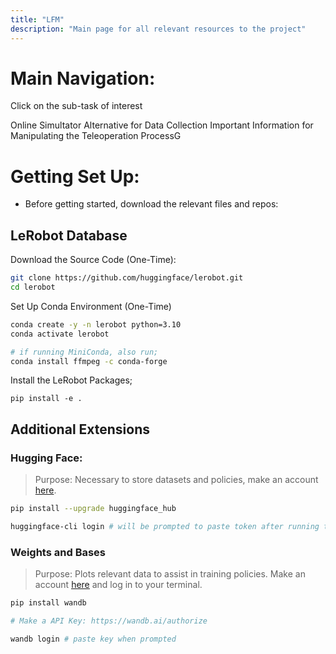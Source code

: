 ```yaml
---
title: "LFM"
description: "Main page for all relevant resources to the project"
---
```


# Main Navigation:

Click on the sub-task of interest

<CardGroup cols={2}>
  <Card title="Lego Simulation" icon="pen-to-square" href="https://mintlify.com/docs/quickstart">
    Online Simultator Alternative for Data Collection
  </Card>
  <Card title="SO101 Tutorial" icon="image" href="https://mintlify.com/docs/development">
    Important Information for Manipulating the Teleoperation ProcessG
  </Card>
</CardGroup>


# Getting Set Up:

- Before getting started, download the relevant files and repos:

## LeRobot Database

Download the Source Code (One-Time):

```bash
git clone https://github.com/huggingface/lerobot.git
cd lerobot
```

Set Up Conda Environment (One-Time)

```bash
conda create -y -n lerobot python=3.10
conda activate lerobot

# if running MiniConda, also run;
conda install ffmpeg -c conda-forge
```

Install the LeRobot Packages;

```
pip install -e .
```

## Additional Extensions

### Hugging Face:

> Purpose: Necessary to store datasets and policies, make an account [here](https://huggingface.co/).

```bash
pip install --upgrade huggingface_hub

huggingface-cli login # will be prompted to paste token after running this
```

### Weights and Bases

> Purpose: Plots relevant data to assist in training policies. Make an account [<u>here</u>](https://wandb.ai/home) and log in to your terminal.

```bash
pip install wandb

# Make a API Key: https://wandb.ai/authorize

wandb login # paste key when prompted
```